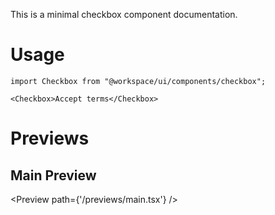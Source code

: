 This is a minimal checkbox component documentation.

# Usage

```tsx
import Checkbox from "@workspace/ui/components/checkbox";
```

```tsx
<Checkbox>Accept terms</Checkbox>
```

# Previews

## Main Preview

<Preview path={'/previews/main.tsx'} />
